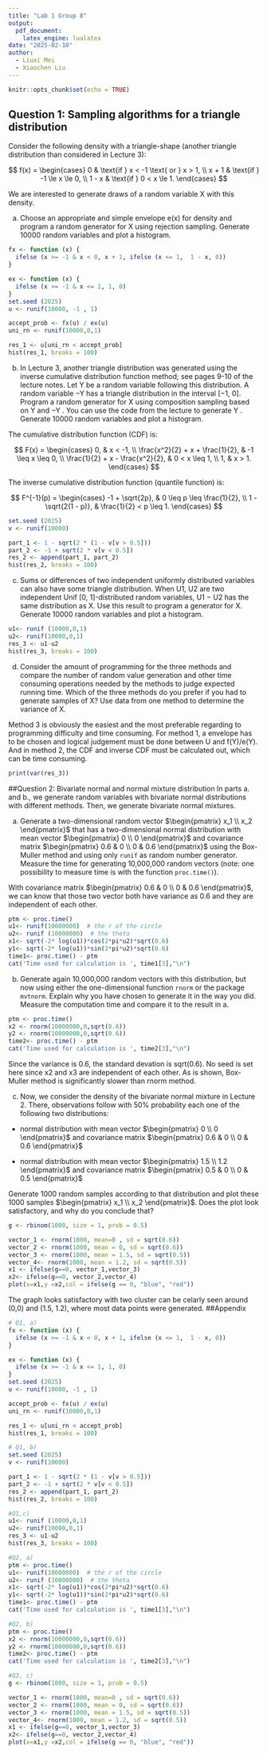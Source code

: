 ```yaml
---
title: "Lab 1 Group 8"
output:
  pdf_document:
    latex_engine: lualatex
date: "2025-02-10"
author:
  - Liuxi Mei
  - Xiaochen Liu
---
```


```r
knitr::opts_chunk$set(echo = TRUE)
```

## Question 1: Sampling algorithms for a triangle distribution

Consider the following density with a triangle-shape (another triangle distribution than considered in Lecture 3):

$$
f(x) =
\begin{cases} 
0 & \text{if } x < -1 \text{ or } x > 1, \\
x + 1 & \text{if } -1 \le x \le 0, \\
1 - x & \text{if } 0 < x \le 1.
\end{cases}
$$

We are interested to generate draws of a random variable X with this density.

a.  Choose an appropriate and simple envelope e(x) for density and program a random generator for X using rejection sampling. Generate 10000 random variables and plot a histogram.

```r
fx <- function (x) {
  ifelse (x >= -1 & x < 0, x + 1, ifelse (x <= 1,  1 - x, 0))
}

ex <- function (x) {
  ifelse (x >= -1 & x <= 1, 1, 0)
}
set.seed (2025)
u <- runif(10000, -1 , 1)

accept_prob <- fx(u) / ex(u)
uni_rn <- runif(10000,0,1)

res_1 <- u[uni_rn < accept_prob]
hist(res_1, breaks = 100)

```

b.  In Lecture 3, another triangle distribution was generated using the inverse cumulative distribution function method; see pages 9-10 of the lecture notes. Let Y be a random variable following this distribution. A random variable −Y has a triangle distribution in the interval [−1, 0]. Program a random generator for X using composition sampling based on Y and −Y . You can use the code from the lecture to generate Y . Generate 10000 random variables and plot a histogram.

The cumulative distribution function (CDF) is:

$$
F(x) =
\begin{cases} 
0, & x < -1, \\
\frac{x^2}{2} + x + \frac{1}{2}, & -1 \leq x \leq 0, \\
\frac{1}{2} + x - \frac{x^2}{2}, & 0 < x \leq 1, \\
1, & x > 1.
\end{cases}
$$

The inverse cumulative distribution function (quantile function) is:

$$
F^{-1}(p) =
\begin{cases}
-1 + \sqrt{2p}, & 0 \leq p \leq \frac{1}{2}, \\
1 - \sqrt{2(1 - p)}, & \frac{1}{2} < p \leq 1.
\end{cases}
$$

```r
set.seed (2025)
v <- runif(10000)

part_1 <- 1 - sqrt(2 * (1 - v[v > 0.5]))
part_2 <- -1 + sqrt(2 * v[v < 0.5])
res_2 <- append(part_1, part_2)
hist(res_2, breaks = 100)

```

c.  Sums or differences of two independent uniformly distributed variables can also have some triangle distribution. When U1, U2 are two independent Unif [0, 1]-distributed random variables, U1 − U2 has the same distribution as X. Use this result to program a generator for X. Generate 10000 random variables and plot a histogram.

```r
u1<- runif (10000,0,1)
u2<- runif(10000,0,1)
res_3 <- u1-u2
hist(res_3, breaks = 100)

```

d.  Consider the amount of programming for the three methods and compare the number of random value generation and other time consuming operations needed by the methods to judge expected running time. Which of the three methods do you prefer if you had to generate samples of X? Use data from one method to determine the variance of X.

Method 3 is obviously the easiest and the most preferable regarding to programming difficulty and time consuming. For method 1, a envelope has to be chosen and logical judgement must be done between U and f(Y)/e(Y). And in method 2, the CDF and inverse CDF must be calculated out, which can be time consuming.

```r
print(var(res_3))
```

##Question 2: Bivariate normal and normal mixture distribution 
In parts a. and b., we generate random variables with bivariate normal distributions with different methods. Then, we generate bivariate normal mixtures.

a.  Generate a two-dimensional random vector $\begin{pmatrix} x_1 \\ x_2 \end{pmatrix}$ that has a two-dimensional normal distribution with mean vector $\begin{pmatrix} 0 \\ 0 \end{pmatrix}$ and covariance matrix $\begin{pmatrix} 0.6 & 0 \\ 0 & 0.6 \end{pmatrix}$ using the Box-Muller method and using only `runif` as random number generator. Measure the time for generating 10,000,000 random vectors (note: one possibility to measure time is with the function `proc.time()`).

With covariance matrix $\begin{pmatrix} 0.6 & 0 \\ 0 & 0.6 \end{pmatrix}$, we can know that those two vector both have variance as 0.6 and they are independent of each other.  
```r
ptm <- proc.time()
u1<- runif(10000000)  # the r of the circle
u2<- runif (10000000)  # the theta
x1<- sqrt(-2* log(u1))*cos(2*pi*u2)*sqrt(0.6) 
y1<- sqrt(-2* log(u1))*sin(2*pi*u2)*sqrt(0.6)
time1<- proc.time() - ptm
cat('Time used for calculation is ', time1[3],"\n")
```

b.  Generate again 10,000,000 random vectors with this distribution, but now using either the one-dimensional function `rnorm` or the package `mvtnorm`. Explain why you have chosen to generate it in the way you did. Measure the computation time and compare it to the result in a.
```r
ptm <- proc.time()
x2 <- rnorm(10000000,0,sqrt(0.6))
y2 <- rnorm(10000000,0,sqrt(0.6))
time2<- proc.time() - ptm
cat('Time used for calculation is ', time2[3],"\n")
```
Since the variance is 0.6, the standard devation is sqrt(0.6). No seed is set here since x2 and x3 are independent of each other. As is shown, Box-Muller method is significantly slower than rnorm method.

c.  Now, we consider the density of the bivariate normal mixture in Lecture 2. There, observations follow with 50% probability each one of the following two distributions:

-   normal distribution with mean vector $\begin{pmatrix} 0 \\ 0 \end{pmatrix}$ and covariance matrix $\begin{pmatrix} 0.6 & 0 \\ 0 & 0.6 \end{pmatrix}$

-   normal distribution with mean vector $\begin{pmatrix} 1.5 \\ 1.2 \end{pmatrix}$ and covariance matrix $\begin{pmatrix} 0.5 & 0 \\ 0 & 0.5 \end{pmatrix}$

Generate 1000 random samples according to that distribution and plot these 1000 samples $\begin{pmatrix} x_1 \\ x_2 \end{pmatrix}$. Does the plot look satisfactory, and why do you conclude that?

```r
g <- rbinom(1000, size = 1, prob = 0.5)

vector_1 <- rnorm(1000, mean=0 , sd = sqrt(0.6))
vector_2 <- rnorm(1000, mean = 0, sd = sqrt(0.6))
vector_3 <- rnorm(1000, mean = 1.5, sd = sqrt(0.5))
vector_4<- rnorm(1000, mean = 1.2, sd = sqrt(0.5))
x1 <- ifelse(g==0, vector_1,vector_3)
x2<- ifelse(g==0, vector_2,vector_4)
plot(x=x1,y =x2,col = ifelse(g == 0, "blue", "red"))
```
The graph looks satisfactory with two cluster can be celarly seen around (0,0) and (1.5, 1.2), where most data points were generated. 
\newpage
##Appendix
```r
# Q1, a)
fx <- function (x) {
  ifelse (x >= -1 & x < 0, x + 1, ifelse (x <= 1,  1 - x, 0))
}

ex <- function (x) {
  ifelse (x >= -1 & x <= 1, 1, 0)
}
set.seed (2025)
u <- runif(10000, -1 , 1)

accept_prob <- fx(u) / ex(u)
uni_rn <- runif(10000,0,1)

res_1 <- u[uni_rn < accept_prob]
hist(res_1, breaks = 100)

# Q1, b)
set.seed (2025)
v <- runif(10000)

part_1 <- 1 - sqrt(2 * (1 - v[v > 0.5]))
part_2 <- -1 + sqrt(2 * v[v < 0.5])
res_2 <- append(part_1, part_2)
hist(res_2, breaks = 100)

#Q1,c) 
u1<- runif (10000,0,1)
u2<- runif(10000,0,1)
res_3 <- u1-u2
hist(res_3, breaks = 100)

#Q2, a)
ptm <- proc.time()
u1<- runif(10000000)  # the r of the circle
u2<- runif (10000000)  # the theta
x1<- sqrt(-2* log(u1))*cos(2*pi*u2)*sqrt(0.6) 
y1<- sqrt(-2* log(u1))*sin(2*pi*u2)*sqrt(0.6)
time1<- proc.time() - ptm
cat('Time used for calculation is ', time1[3],"\n")

#Q2, b)
ptm <- proc.time()
x2 <- rnorm(10000000,0,sqrt(0.6))
y2 <- rnorm(10000000,0,sqrt(0.6))
time2<- proc.time() - ptm
cat('Time used for calculation is ', time2[3],"\n")

#Q3, c)
g <- rbinom(1000, size = 1, prob = 0.5)

vector_1 <- rnorm(1000, mean=0 , sd = sqrt(0.6))
vector_2 <- rnorm(1000, mean = 0, sd = sqrt(0.6))
vector_3 <- rnorm(1000, mean = 1.5, sd = sqrt(0.5))
vector_4<- rnorm(1000, mean = 1.2, sd = sqrt(0.5))
x1 <- ifelse(g==0, vector_1,vector_3)
x2<- ifelse(g==0, vector_2,vector_4)
plot(x=x1,y =x2,col = ifelse(g == 0, "blue", "red"))
```

